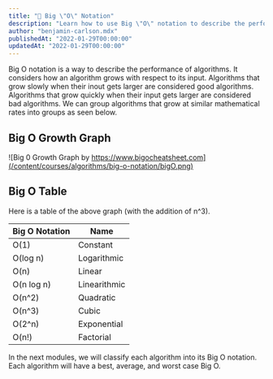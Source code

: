 ```yaml
---
title: "🍩 Big \"O\" Notation"
description: "Learn how to use Big \"O\" notation to describe the performance of algorithms."
author: "benjamin-carlson.mdx"
publishedAt: "2022-01-29T00:00:00"
updatedAt: "2022-01-29T00:00:00"
---
```


Big O notation is a way to describe the performance of algorithms. It considers how an algorithm grows with respect to its input. Algorithms that grow slowly when their inout gets larger are considered good algorithms. Algorithms that grow quickly when their input gets larger are considered bad algorithms. We can group algorithms that grow at similar mathematical rates into groups as seen below.

## Big O Growth Graph

![Big 0 Growth Graph by https://www.bigocheatsheet.com](/content/courses/algorithms/big-o-notation/bigO.png)

## Big O Table

Here is a table of the above graph (with the addition of n^3).

| Big O Notation | Name |
| -------------- | ---- |
| O(1) | Constant |
| O(log n) | Logarithmic |
| O(n) | Linear |
| O(n log n) | Linearithmic |
| O(n^2) | Quadratic |
| O(n^3) | Cubic |
| O(2^n) | Exponential |
| O(n!) | Factorial |

In the next modules, we will classify each algorithm into its Big O notation. Each algorithm will have a best, average, and worst case Big O. 
